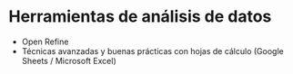 # Herramientas de análisis de datos

- Open Refine
- Técnicas avanzadas y buenas prácticas con hojas de cálculo (Google Sheets / Microsoft Excel)
